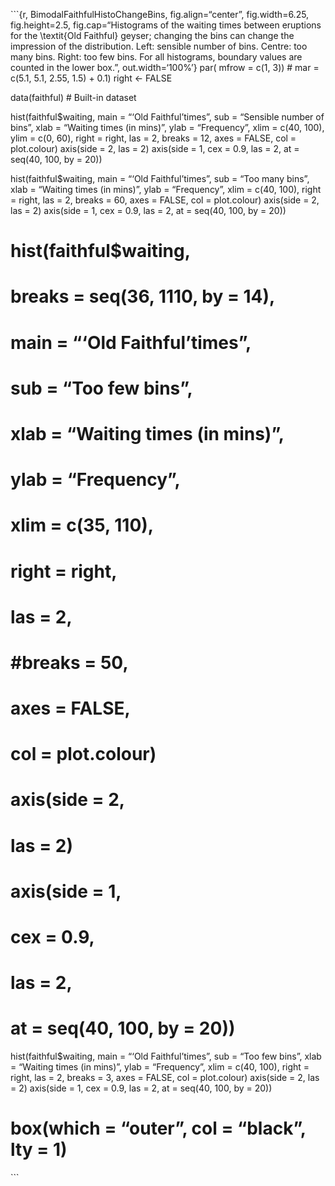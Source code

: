 

```{r, BimodalFaithfulHistoChangeBins, fig.align="center", fig.width=6.25, fig.height=2.5, fig.cap="Histograms of the waiting times between eruptions for the \\textit{Old Faithful} geyser; changing the bins can change the impression of the distribution. Left: sensible number of bins. Centre: too many bins. Right: too few bins. For all histograms, boundary values are counted in the lower box.", out.width='100%'}
par( mfrow = c(1, 3))
#     mar = c(5.1, 5.1, 2.55, 1.5) + 0.1) 
right <- FALSE

data(faithful) # Built-in dataset

hist(faithful$waiting,
     main  = "'Old Faithful'\nwaiting times",
     sub = "Sensible number of bins",
     xlab = "Waiting times (in mins)",
     ylab = "Frequency",
     xlim = c(40, 100),
     ylim = c(0, 60),
     right = right,
     las = 2,
     breaks = 12,
     axes = FALSE,
     col = plot.colour)
axis(side = 2, 
     las = 2)
axis(side = 1,
     cex = 0.9,
     las = 2,
     at = seq(40, 100, by = 20))

hist(faithful$waiting,
     main  = "'Old Faithful'\nwaiting times",
     sub = "Too many bins",
     xlab = "Waiting times (in mins)",
     ylab = "Frequency",
     xlim = c(40, 100),
     right = right,
     las = 2,
     breaks = 60,
     axes = FALSE,
     col = plot.colour)
axis(side = 2, 
     las = 2)
axis(side = 1,
     cex = 0.9,
     las = 2,
     at = seq(40, 100, by = 20))


# hist(faithful$waiting,
#      breaks = seq(36, 1110, by = 14),
#      main  = "'Old Faithful'\nwaiting times",
#      sub = "Too few bins",
#      xlab = "Waiting times (in mins)",
#      ylab = "Frequency",
#      xlim = c(35, 110),
#      right = right,
#      las = 2,
#      #breaks = 50,
#      axes = FALSE,
#      col = plot.colour)
# axis(side = 2, 
#      las = 2)
# axis(side = 1,
#      cex = 0.9,
#      las = 2,
#      at = seq(40, 100, by = 20))

hist(faithful$waiting,
     main  = "'Old Faithful'\nwaiting times",
     sub = "Too few bins",
     xlab = "Waiting times (in mins)",
     ylab = "Frequency",
     xlim = c(40, 100),
     right = right,
     las = 2,
     breaks = 3,
     axes = FALSE,
     col = plot.colour)
axis(side = 2, 
     las = 2)
axis(side = 1,
     cex = 0.9,
     las = 2,
     at = seq(40, 100, by = 20))

# box(which = "outer", col = "black", lty = 1)

```


